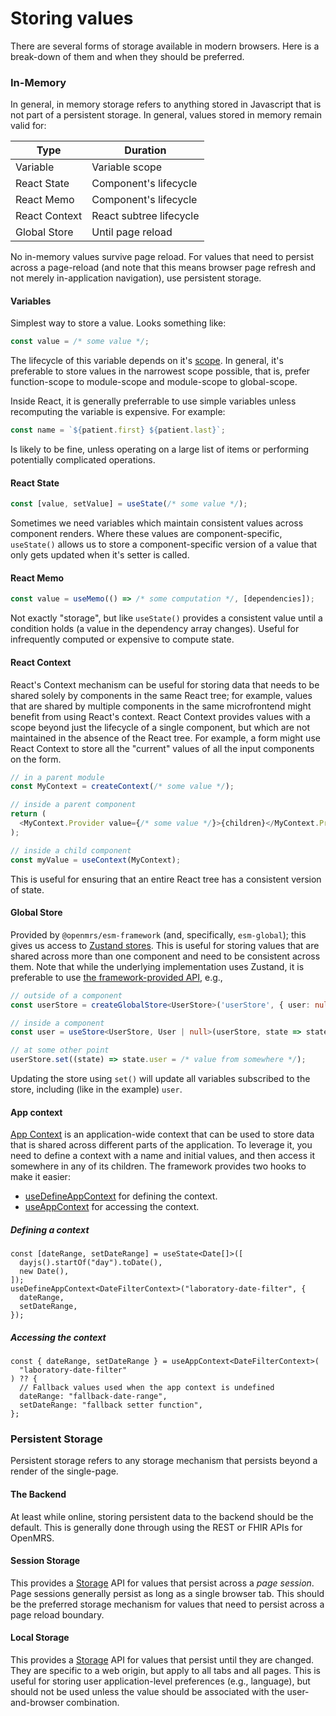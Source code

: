 # Storing values

There are several forms of storage available in modern browsers. Here is a break-down of them and when they should be preferred.

### In-Memory

In general, in memory storage refers to anything stored in Javascript that is not part of a persistent storage. In general, values stored in memory remain valid for:

| Type          | Duration                |
| ------------- | ----------------------- |
| Variable      | Variable scope          |
| React State   | Component's lifecycle   |
| React Memo    | Component's lifecycle   |
| React Context | React subtree lifecycle |
| Global Store  | Until page reload       |

No in-memory values survive page reload. For values that need to persist across a page-reload (and note that this means browser page refresh and not merely in-application navigation), use persistent storage.

#### Variables

Simplest way to store a value. Looks something like:

```ts
const value = /* some value */;
```

The lifecycle of this variable depends on it's [scope](https://developer.mozilla.org/en-US/docs/Glossary/Scope). In general, it's preferable to store values in the narrowest scope possible, that is, prefer function-scope to module-scope and module-scope to global-scope.

Inside React, it is generally preferrable to use simple variables unless recomputing the variable is expensive. For example:

```ts
const name = `${patient.first} ${patient.last}`;
```

Is likely to be fine, unless operating on a large list of items or performing potentially complicated operations.

#### React State

```ts
const [value, setValue] = useState(/* some value */);
```

Sometimes we need variables which maintain consistent values across component renders. Where these values are component-specific, `useState()` allows us to store a component-specific version of a value that only gets updated when it's setter is called.

#### React Memo

```ts
const value = useMemo(() => /* some computation */, [dependencies]);
```

Not exactly "storage", but like `useState()` provides a consistent value until a condition holds (a value in the dependency array changes). Useful for infrequently computed or expensive to compute state.

#### React Context

React's Context mechanism can be useful for storing data that needs to be shared solely by components in the same React tree; for example, values that are shared by multiple components in the same microfrontend might benefit from using React's context. React Context provides values with a scope beyond just the lifecycle of a single component, but which are not maintained in the absence of the React tree. For example, a form might use React Context to store all the "current" values of all the input components on the form.

```ts
// in a parent module
const MyContext = createContext(/* some value */);

// inside a parent component
return (
  <MyContext.Provider value={/* some value */}>{children}</MyContext.Provider>
);

// inside a child component
const myValue = useContext(MyContext);
```

This is useful for ensuring that an entire React tree has a consistent version of state.

#### Global Store

Provided by `@openmrs/esm-framework` (and, specifically, `esm-global`); this gives us access to [Zustand stores](https://github.com/pmndrs/zustand). This is useful for storing values that are shared across more than one component and need to be consistent across them. Note that while the underlying implementation uses Zustand, it is preferable to use [the framework-provided API](https://github.com/openmrs/openmrs-esm-core/blob/main/packages/framework/esm-framework/docs/API.md#store-functions), e.g.,

```ts
// outside of a component
const userStore = createGlobalStore<UserStore>('userStore', { user: null });

// inside a component
const user = useStore<UserStore, User | null>(userStore, state => state.user);

// at some other point
userStore.set((state) => state.user = /* value from somewhere */);
```

Updating the store using `set()` will update all variables subscribed to the store, including (like in the example) `user`.

#### App context

[App Context](https://github.com/openmrs/openmrs-esm-core/pull/976) is an application-wide context that can be used to store data that is shared across different parts of the application. To leverage it, you need to define a context with a name and initial values, and then access it somewhere in any of its children. The framework provides two hooks to make it easier:

- [useDefineAppContext](https://github.com/openmrs/openmrs-esm-core/blob/main/packages/framework/esm-react-utils/src/useDefineAppContext.ts) for defining the context.
- [useAppContext](https://github.com/openmrs/openmrs-esm-core/blob/main/packages/framework/esm-react-utils/src/useAppContext.ts) for accessing the context.

##### Defining a context

```tsx
const [dateRange, setDateRange] = useState<Date[]>([
  dayjs().startOf("day").toDate(),
  new Date(),
]);
useDefineAppContext<DateFilterContext>("laboratory-date-filter", {
  dateRange,
  setDateRange,
});
```

##### Accessing the context

```tsx
const { dateRange, setDateRange } = useAppContext<DateFilterContext>(
  "laboratory-date-filter"
) ?? {
  // Fallback values used when the app context is undefined
  dateRange: "fallback-date-range",
  setDateRange: "fallback setter function",
};
```

### Persistent Storage

Persistent storage refers to any storage mechanism that persists beyond a render of the single-page.

#### The Backend

At least while online, storing persistent data to the backend should be the default. This is generally done through using the REST or FHIR APIs for OpenMRS.

#### Session Storage

This provides a [Storage](https://developer.mozilla.org/en-US/docs/Web/API/Storage) API for values that persist across a _page session_. Page sessions generally persist as long as a single browser tab. This should be the preferred storage mechanism for values that need to persist across a page reload boundary.

#### Local Storage

This provides a [Storage](https://developer.mozilla.org/en-US/docs/Web/API/Storage) API for values that persist until they are changed. They are specific to a web origin, but apply to all tabs and all pages. This is useful for storing user application-level preferences (e.g., language), but should not be used unless the value should be associated with the user-and-browser combination.
